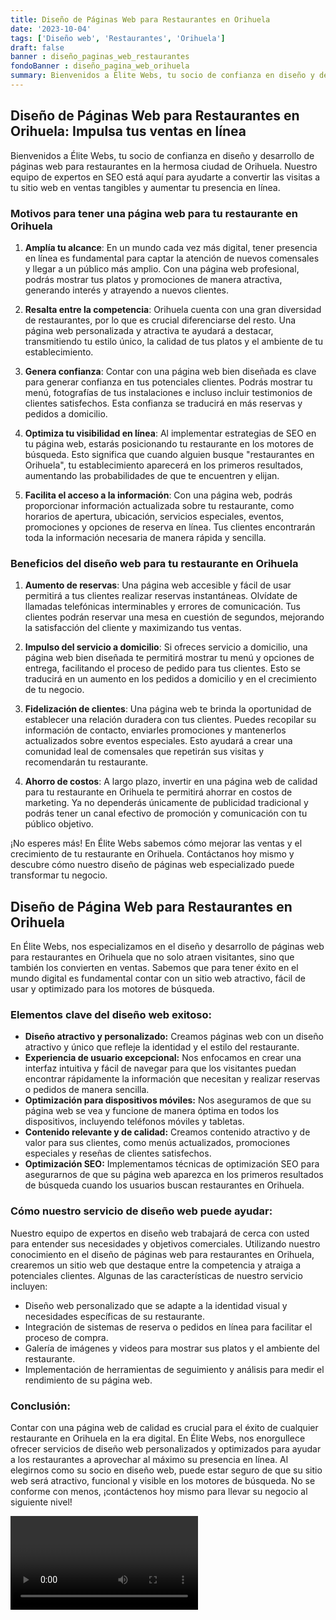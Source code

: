 ```yaml
---
title: Diseño de Páginas Web para Restaurantes en Orihuela
date: '2023-10-04'
tags: ['Diseño web', 'Restaurantes', 'Orihuela']
draft: false
banner : diseño_paginas_web_restaurantes
fondoBanner : diseño_pagina_web_orihuela
summary: Bienvenidos a Élite Webs, tu socio de confianza en diseño y desarrollo de páginas web para restaurantes en la hermosa ciudad de Orihuela. Nuestro equipo de expertos en SEO está aquí para ayudarte a convertir las visitas a tu sitio web en ventas tangibles y aumentar tu presencia en línea.
---
```


## Diseño de Páginas Web para Restaurantes en Orihuela: Impulsa tus ventas en línea

Bienvenidos a Élite Webs, tu socio de confianza en diseño y desarrollo de páginas web para restaurantes en la hermosa ciudad de Orihuela. Nuestro equipo de expertos en SEO está aquí para ayudarte a convertir las visitas a tu sitio web en ventas tangibles y aumentar tu presencia en línea.

### Motivos para tener una página web para tu restaurante en Orihuela

1. **Amplía tu alcance**: En un mundo cada vez más digital, tener presencia en línea es fundamental para captar la atención de nuevos comensales y llegar a un público más amplio. Con una página web profesional, podrás mostrar tus platos y promociones de manera atractiva, generando interés y atrayendo a nuevos clientes.

2. **Resalta entre la competencia**: Orihuela cuenta con una gran diversidad de restaurantes, por lo que es crucial diferenciarse del resto. Una página web personalizada y atractiva te ayudará a destacar, transmitiendo tu estilo único, la calidad de tus platos y el ambiente de tu establecimiento.

3. **Genera confianza**: Contar con una página web bien diseñada es clave para generar confianza en tus potenciales clientes. Podrás mostrar tu menú, fotografías de tus instalaciones e incluso incluir testimonios de clientes satisfechos. Esta confianza se traducirá en más reservas y pedidos a domicilio.

4. **Optimiza tu visibilidad en línea**: Al implementar estrategias de SEO en tu página web, estarás posicionando tu restaurante en los motores de búsqueda. Esto significa que cuando alguien busque "restaurantes en Orihuela", tu establecimiento aparecerá en los primeros resultados, aumentando las probabilidades de que te encuentren y elijan.

5. **Facilita el acceso a la información**: Con una página web, podrás proporcionar información actualizada sobre tu restaurante, como horarios de apertura, ubicación, servicios especiales, eventos, promociones y opciones de reserva en línea. Tus clientes encontrarán toda la información necesaria de manera rápida y sencilla.

### Beneficios del diseño web para tu restaurante en Orihuela

1. **Aumento de reservas**: Una página web accesible y fácil de usar permitirá a tus clientes realizar reservas instantáneas. Olvídate de llamadas telefónicas interminables y errores de comunicación. Tus clientes podrán reservar una mesa en cuestión de segundos, mejorando la satisfacción del cliente y maximizando tus ventas.

2. **Impulso del servicio a domicilio**: Si ofreces servicio a domicilio, una página web bien diseñada te permitirá mostrar tu menú y opciones de entrega, facilitando el proceso de pedido para tus clientes. Esto se traducirá en un aumento en los pedidos a domicilio y en el crecimiento de tu negocio.

3. **Fidelización de clientes**: Una página web te brinda la oportunidad de establecer una relación duradera con tus clientes. Puedes recopilar su información de contacto, enviarles promociones y mantenerlos actualizados sobre eventos especiales. Esto ayudará a crear una comunidad leal de comensales que repetirán sus visitas y recomendarán tu restaurante.

4. **Ahorro de costos**: A largo plazo, invertir en una página web de calidad para tu restaurante en Orihuela te permitirá ahorrar en costos de marketing. Ya no dependerás únicamente de publicidad tradicional y podrás tener un canal efectivo de promoción y comunicación con tu público objetivo.

¡No esperes más! En Élite Webs sabemos cómo mejorar las ventas y el crecimiento de tu restaurante en Orihuela. Contáctanos hoy mismo y descubre cómo nuestro diseño de páginas web especializado puede transformar tu negocio.

<GifSeo />

<Cta />

## Diseño de Página Web para Restaurantes en Orihuela

En Élite Webs, nos especializamos en el diseño y desarrollo de páginas web para restaurantes en Orihuela que no solo atraen visitantes, sino que también los convierten en ventas. Sabemos que para tener éxito en el mundo digital es fundamental contar con un sitio web atractivo, fácil de usar y optimizado para los motores de búsqueda. 

### Elementos clave del diseño web exitoso:
- **Diseño atractivo y personalizado:** Creamos páginas web con un diseño atractivo y único que refleje la identidad y el estilo del restaurante.
- **Experiencia de usuario excepcional:** Nos enfocamos en crear una interfaz intuitiva y fácil de navegar para que los visitantes puedan encontrar rápidamente la información que necesitan y realizar reservas o pedidos de manera sencilla.
- **Optimización para dispositivos móviles:** Nos aseguramos de que su página web se vea y funcione de manera óptima en todos los dispositivos, incluyendo teléfonos móviles y tabletas.
- **Contenido relevante y de calidad:** Creamos contenido atractivo y de valor para sus clientes, como menús actualizados, promociones especiales y reseñas de clientes satisfechos.
- **Optimización SEO:** Implementamos técnicas de optimización SEO para asegurarnos de que su página web aparezca en los primeros resultados de búsqueda cuando los usuarios buscan restaurantes en Orihuela. 

### Cómo nuestro servicio de diseño web puede ayudar:
Nuestro equipo de expertos en diseño web trabajará de cerca con usted para entender sus necesidades y objetivos comerciales. Utilizando nuestro conocimiento en el diseño de páginas web para restaurantes en Orihuela, crearemos un sitio web que destaque entre la competencia y atraiga a potenciales clientes. Algunas de las características de nuestro servicio incluyen:

- Diseño web personalizado que se adapte a la identidad visual y necesidades específicas de su restaurante.
- Integración de sistemas de reserva o pedidos en línea para facilitar el proceso de compra.
- Galería de imágenes y videos para mostrar sus platos y el ambiente del restaurante.
- Implementación de herramientas de seguimiento y análisis para medir el rendimiento de su página web.

### Conclusión:
Contar con una página web de calidad es crucial para el éxito de cualquier restaurante en Orihuela en la era digital. En Élite Webs, nos enorgullece ofrecer servicios de diseño web personalizados y optimizados para ayudar a los restaurantes a aprovechar al máximo su presencia en línea. Al elegirnos como su socio en diseño web, puede estar seguro de que su sitio web será atractivo, funcional y visible en los motores de búsqueda. No se conforme con menos, ¡contáctenos hoy mismo para llevar su negocio al siguiente nivel!

<Video />

<CtaBot job='Restaurantes' city='Orihuela'/>

<Gmaps query='Orihuela+españa+maps' />